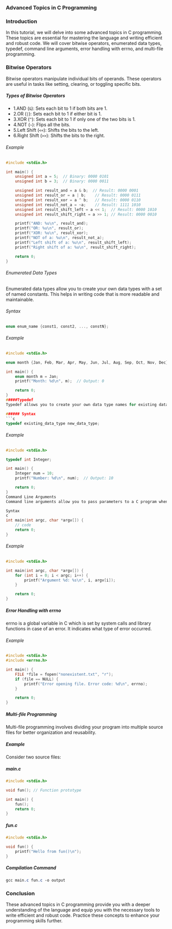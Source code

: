 ### Advanced Topics in C Programming
### Introduction
In this tutorial, we will delve into some advanced topics in C programming. These topics are essential for mastering the language and writing efficient and robust code. We will cover bitwise operators, enumerated data types, typedef, command line arguments, error handling with errno, and multi-file programming.

### Bitwise Operators
Bitwise operators manipulate individual bits of operands. These operators are useful in tasks like setting, clearing, or toggling specific bits.

##### Types of Bitwise Operators
- 1.AND (`&`): Sets each bit to 1 if both bits are 1.
- 2.OR (`|`): Sets each bit to 1 if either bit is 1.
- 3.XOR (`^`): Sets each bit to 1 if only one of the two bits is 1.
- 4.NOT (`~`): Flips all the bits.
- 5.Left Shift (`<<`): Shifts the bits to the left.
- 6.Right Shift (`>>`): Shifts the bits to the right.
###### Example
```c
#include <stdio.h>

int main() {
    unsigned int a = 5;  // Binary: 0000 0101
    unsigned int b = 3;  // Binary: 0000 0011

    unsigned int result_and = a & b;  // Result: 0000 0001
    unsigned int result_or = a | b;    // Result: 0000 0111
    unsigned int result_xor = a ^ b;   // Result: 0000 0110
    unsigned int result_not_a = ~a;    // Result: 1111 1010
    unsigned int result_shift_left = a << 1;  // Result: 0000 1010
    unsigned int result_shift_right = a >> 1; // Result: 0000 0010

    printf("AND: %u\n", result_and);
    printf("OR: %u\n", result_or);
    printf("XOR: %u\n", result_xor);
    printf("NOT of a: %u\n", result_not_a);
    printf("Left shift of a: %u\n", result_shift_left);
    printf("Right shift of a: %u\n", result_shift_right);

    return 0;
}
```
###### Enumerated Data Types
Enumerated data types allow you to create your own data types with a set of named constants. This helps in writing code that is more readable and maintainable.

###### Syntax
```c
enum enum_name {const1, const2, ..., constN};
```
###### Example
```c
#include <stdio.h>

enum month {Jan, Feb, Mar, Apr, May, Jun, Jul, Aug, Sep, Oct, Nov, Dec};

int main() {
    enum month m = Jan;
    printf("Month: %d\n", m);  // Output: 0

    return 0;
}
#####Typedef
Typedef allows you to create your own data type names for existing data types. This improves code readability and maintainability.

###### Syntax
```c
typedef existing_data_type new_data_type;
```
###### Example
```c
#include <stdio.h>

typedef int Integer;

int main() {
    Integer num = 10;
    printf("Number: %d\n", num);  // Output: 10

    return 0;
}
Command Line Arguments
Command line arguments allow you to pass parameters to a C program when it is executed. These arguments can be accessed within the program.

Syntax
c
int main(int argc, char *argv[]) {
    // code
    return 0;
}
```
###### Example
```c
#include <stdio.h>

int main(int argc, char *argv[]) {
    for (int i = 0; i < argc; i++) {
        printf("Argument %d: %s\n", i, argv[i]);
    }

    return 0;
}
```
##### Error Handling with errno
errno is a global variable in C which is set by system calls and library functions in case of an error. It indicates what type of error occurred.

###### Example
```c
#include <stdio.h>
#include <errno.h>

int main() {
    FILE *file = fopen("nonexistent.txt", "r");
    if (file == NULL) {
        printf("Error opening file. Error code: %d\n", errno);
    }

    return 0;
}
```
##### Multi-file Programming
Multi-file programming involves dividing your program into multiple source files for better organization and reusability.

##### Example
Consider two source files:

##### main.c

```c
#include <stdio.h>

void fun(); // Function prototype

int main() {
    fun();
    return 0;
}
```
##### fun.c
```c
#include <stdio.h>

void fun() {
    printf("Hello from fun()\n");
}
```
##### Compilation Command

```css
gcc main.c fun.c -o output
```
### Conclusion
These advanced topics in C programming provide you with a deeper understanding of the language and equip you with the necessary tools to write efficient and robust code. Practice these concepts to enhance your programming skills further.
